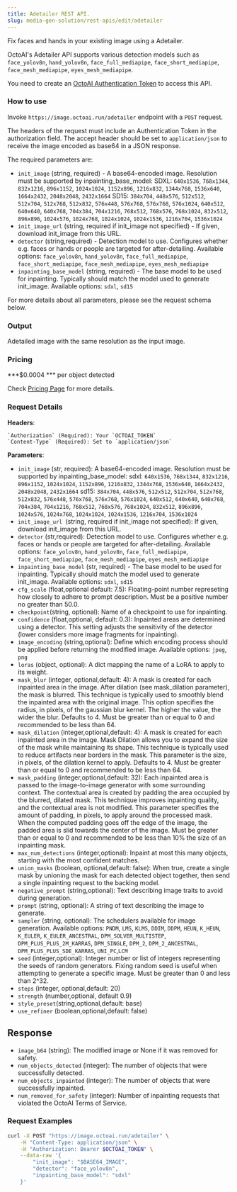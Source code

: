 ```yaml
---
title: Adetailer REST API.
slug: media-gen-solution/rest-apis/edit/adetailer
---
```


Fix faces and hands in your existing image using a Adetailer. 

OctoAI's Adetailer API supports various detection models such as `face_yolov8n`, `hand_yolov8n`, `face_full_mediapipe`, `face_short_mediapipe`, `face_mesh_mediapipe`, `eyes_mesh_mediapipe`. 

You need to create an [OctoAI Authentication Token](getting-started/how-to-create-octoai-access-token) to access this API.

### **How to use**

Invoke `https://image.octoai.run/adetailer` endpoint with a `POST` request.

The headers of the request must include an Authentication Token in the authorization field. The accept header should be set to `application/json` to receive the image encoded as base64 in a JSON response.

The required parameters are:
  - `init_image` (string, required) - A base64-encoded image. Resolution must be supported by inpainting_base_model: 
      SDXL:  `640x1536`, `768x1344`, `832x1216`, `896x1152`, `1024x1024`, `1152x896`, `1216x832`, `1344x768`, `1536x640`, `1664x2432`, `2048x2048`, `2432x1664`
      SD15: `384x704`, `448x576`, `512x512`, `512x704`, `512x768`, `512x832`, `576x448`, `576x768`, `576x768`, `576x1024`, `640x512`, `640x640`, `640x768`, `704x384`, `704x1216`, `768x512`, `768x576`, `768x1024`, `832x512`, `896x896`, `1024x576`, `1024x768`, `1024x1024`, `1024x1536`, `1216x704`, `1536x1024`
  - `init_image_url` (string, required if init_image not specified) - If given, download init_image from this URL.
  - `detector` (string,required) - Detection model to use. Configures whether e.g. faces or hands or people are targeted for after-detailing.
      Available options: `face_yolov8n`, `hand_yolov8n`, `face_full_mediapipe`, `face_short_mediapipe`, `face_mesh_mediapipe`, `eyes_mesh_mediapipe `
  - `inpainting_base_model` (string, required) - The base model to be used for inpainting. Typically should match the model used to generate init_image.
      Available options: `sdxl`, `sd15 `

<Note>
    For more details about all parameters, please see the request schema below.
</Note>


### **Output**

Adetailed image with the same resolution as the input image.

### **Pricing**

***$0.0004 *** per object detected  

Check [Pricing Page](https://octo.ai/docs/getting-started/pricing-and-billing) for more details.

### **Request Details**

  **Headers**: 

    `Authorization` (Required): Your `OCTOAI_TOKEN`  
    `Content-Type` (Required): Set to `application/json`

  **Parameters**: 

  - `init_image` (str, required):  A base64-encoded image. Resolution must be supported by inpainting_base_model: 
      sdxl:  `640x1536`, `768x1344`, `832x1216`, `896x1152`, `1024x1024`, `1152x896`, `1216x832`, `1344x768`, `1536x640`, `1664x2432`, `2048x2048`, `2432x1664`
      sd15: `384x704`, `448x576`, `512x512`, `512x704`, `512x768`, `512x832`, `576x448`, `576x768`, `576x768`, `576x1024`, `640x512`, `640x640`, `640x768`, `704x384`, `704x1216`, `768x512`, `768x576`, `768x1024`, `832x512`, `896x896`, `1024x576`, `1024x768`, `1024x1024`, `1024x1536`, `1216x704`, `1536x1024`
  - `init_image_url `(string, required if init_image not specified): If given, download init_image from this URL.
  - `detector` (str,required):  Detection model to use. Configures whether e.g. faces or hands or people are targeted for after-detailing.
      Available options: `face_yolov8n`, `hand_yolov8n`, `face_full_mediapipe`, `face_short_mediapipe`, `face_mesh_mediapipe`, `eyes_mesh_mediapipe `
  - `inpainting_base_model` (str, required) - The base model to be used for inpainting. Typically should match the model used to generate init_image.
       Available options: `sdxl`, `sd15 `
  - `cfg_scale` (float,optional default: 7.5): Floating-point number represeting how closely to adhere to prompt description. Must be a positive number no greater than 50.0.
  - `checkpoint`(string, optional): Name of a checkpoint to use for inpainting.
  - `confidence` (float,optional, default: 0.3): Inpainted areas are determined using a detector. This setting adjusts the sensitivity of the detector (lower considers more image fragments for inpainting).
  - `image_encoding` (string,optional): Define which encoding process should be applied before returning the modified image.
      Available options: `jpeg`, `png `
  - `loras` (object, optional): A dict mapping the name of a LoRA to apply to its weight.
  - `mask_blur` (integer, optional,default: 4): A mask is created for each inpainted area in the image. After dilation (see mask_dilation parameter), the mask is blurred. This technique is typically used to smoothly blend the inpainted area with the original image. This option specifies the radius, in pixels, of the gaussian blur kernel. The higher the value, the wider the blur. Defaults to 4. Must be greater than or equal to 0 and recommended to be less than 64.
  - `mask_dilation` (integer,optional,default: 4): A mask is created for each inpainted area in the image. Mask Dilation allows you to expand the size of the mask while maintaining its shape. This technique is typically used to reduce artifacts near borders in the mask. This parameter is the size, in pixels, of the dilation kernel to apply. Defaults to 4. Must be greater than or equal to 0 and recommended to be less than 64.
  - `mask_padding` (integer,optional,default: 32):  Each inpainted area is passed to the image-to-image generator with some surrounding context. The contextual area is created by padding the area occupied by the blurred, dilated mask. This technique improves inpainting quality, and the contextual area is not modified. This parameter specifies the amount of padding, in pixels, to apply around the processed mask. When the computed padding goes off the edge of the image, the padded area is slid towards the center of the image. Must be greater than or equal to 0 and recommended to be less than 10% the size of an inpainting mask.
  - `max_num_detections` (integer,optional):  Inpaint at most this many objects, starting with the most confident matches.
  - `union_masks` (boolean, optional,default: false): When true, create a single mask by unioning the mask for each detected object together, then send a single inpainting request to the backing model.
  - `negative_prompt` (string,optional): Text describing image traits to avoid during generation.
  - `prompt` (string, optional): A string of text describing the image to generate.
  - `sampler` (string, optional):  The schedulers available for image generation. Available options: `PNDM`, `LMS`, `KLMS`, `DDIM`, `DDPM`, `HEUN`, `K_HEUN`, `K_EULER`, `K_EULER_ANCESTRAL`, `DPM_SOLVER_MULTISTEP`, `DPM_PLUS_PLUS_2M_KARRAS`, `DPM_SINGLE`, `DPM_2`, `DPM_2_ANCESTRAL`, `DPM_PLUS_PLUS_SDE_KARRAS`, `UNI_PC`,` LCM `
  - `seed` (integer,optional):  Integer number or list of integers representing the seeds of random generators. Fixing random seed is useful when attempting to generate a specific image. Must be greater than 0 and less than 2^32.
  - `steps` (integer, optional,default: 20)
  - `strength` (number,optional, default 0.9) 
  - `style_preset`(string,optional,default: base) 
  - `use_refiner` (boolean,optional,default: false) 

## Response

- `image_b64` (string): The modified image or None if it was removed for safety.
- `num_objects_detected` (integer): The number of objects that were successfully detected.
- `num_objects_inpainted` (integer): The number of objects that were successfully inpainted.
- `num_removed_for_safety` (integer): Number of inpainting requests that violated the OctoAI Terms of Service.

### **Request Examples**

```bash
curl -X POST "https://image.octoai.run/adetailer" \
    -H "Content-Type: application/json" \
    -H "Authorization: Bearer $OCTOAI_TOKEN" \
    --data-raw '{
        "init_image": "$BASE64_IMAGE",
        "detector": "face_yolov8n",
        "inpainting_base_model": "sdxl"
    }'
```


